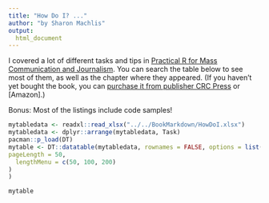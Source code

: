 ```yaml
---
title: "How Do I? ..."
author: "by Sharon Machlis"
output:
  html_document
---
```


I covered a lot of different tasks and tips in [Practical R for Mass Communication and Journalism](https://www.crcpress.com/Practical-R-for-Mass-Communication-and-Journalism/Machlis/p/book/9781138726918). You can search the table below to see most of them, as well as the chapter where they appeared. (If you haven't yet bought the book, you can [purchase it from publisher CRC Press](https://www.crcpress.com/Practical-R-for-Mass-Communication-and-Journalism/Machlis/p/book/9781138726918) or [Amazon].)

Bonus: Most of the listings include code samples!


```r

mytabledata <- readxl::read_xlsx("../../BookMarkdown/HowDoI.xlsx") 
mytabledata <- dplyr::arrange(mytabledata, Task)
pacman::p_load(DT)
mytable <- DT::datatable(mytabledata, rownames = FALSE, options = list(
pageLength = 50,
  lengthMenu = c(50, 100, 200)
)
)

mytable
```

